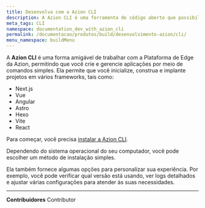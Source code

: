```yaml
---
title: Desenvolva com a Azion CLI
description: A Azion CLI é uma ferramenta de código aberto que possibilita o gerenciamento dos serviços e recursos na plataforma da Azion.
meta_tags: CLI
namespace: documentation_dev_with_azion_cli
permalink: /documentacao/produtos/build/desenvolvimento-azion/cli/
menu_namespace: buildMenu
---
```


<LinkButton outlined link="/pt-br/documentacao/produtos/azion-cli/visao-geral/" label="vá para a documentação de referência da Azion CLI" variant="secondary" />

A **Azion CLI** é uma forma amigável de trabalhar com a Plataforma de Edge da Azion, permitindo que você crie e gerencie aplicações por meio de comandos simples. Ela permite que você inicialize, construa e implante projetos em vários frameworks, tais como:

- Next.js
- Vue
- Angular
- Astro
- Hexo
- Vite
- React

Para começar, você precisa [instalar a Azion CLI](/pt-br/documentacao/produtos/azion-cli/visao-geral/#instalar-a-azion-cli).

Dependendo do sistema operacional do seu computador, você pode escolher um método de instalação simples.

Ela também fornece algumas opções para personalizar sua experiência. Por exemplo, você pode verificar qual versão está usando, ver logs detalhados e ajustar várias configurações para atender às suas necessidades.


---


**Contribuidores** <ContributorList>Contributor</ContributorList>
